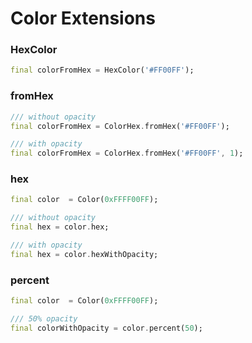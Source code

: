 # Color Extensions

### HexColor
```dart title="HexColor"
final colorFromHex = HexColor('#FF00FF');
```

### fromHex
```dart title="Convert Hex to Color"
/// without opacity
final colorFromHex = ColorHex.fromHex('#FF00FF');

/// with opacity
final colorFromHex = ColorHex.fromHex('#FF00FF', 1);
```

### hex
```dart title="Get Hex Code from Color"
final color  = Color(0xFFFF00FF);

/// without opacity
final hex = color.hex;

/// with opacity
final hex = color.hexWithOpacity;
```

### percent
```dart title="Color with opacity percent"
final color  = Color(0xFFFF00FF);

/// 50% opacity
final colorWithOpacity = color.percent(50);
```